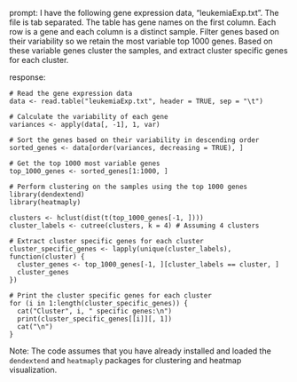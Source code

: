 prompt:
I have the following gene expression data, "leukemiaExp.txt". The file is tab separated. The table has gene names on the first column. Each row is a gene and each column is a distinct sample. Filter genes based on their variability so we retain the most variable top 1000 genes. Based on these variable genes cluster the samples, and extract cluster specific genes for each cluster.

response:
```
# Read the gene expression data
data <- read.table("leukemiaExp.txt", header = TRUE, sep = "\t")

# Calculate the variability of each gene
variances <- apply(data[, -1], 1, var)

# Sort the genes based on their variability in descending order
sorted_genes <- data[order(variances, decreasing = TRUE), ]

# Get the top 1000 most variable genes
top_1000_genes <- sorted_genes[1:1000, ]

# Perform clustering on the samples using the top 1000 genes
library(dendextend)
library(heatmaply)

clusters <- hclust(dist(t(top_1000_genes[-1, ])))
cluster_labels <- cutree(clusters, k = 4) # Assuming 4 clusters

# Extract cluster specific genes for each cluster
cluster_specific_genes <- lapply(unique(cluster_labels), function(cluster) {
  cluster_genes <- top_1000_genes[-1, ][cluster_labels == cluster, ]
  cluster_genes
})

# Print the cluster specific genes for each cluster
for (i in 1:length(cluster_specific_genes)) {
  cat("Cluster", i, " specific genes:\n")
  print(cluster_specific_genes[[i]][, 1])
  cat("\n")
}
```
Note: The code assumes that you have already installed and loaded the `dendextend` and `heatmaply` packages for clustering and heatmap visualization.
